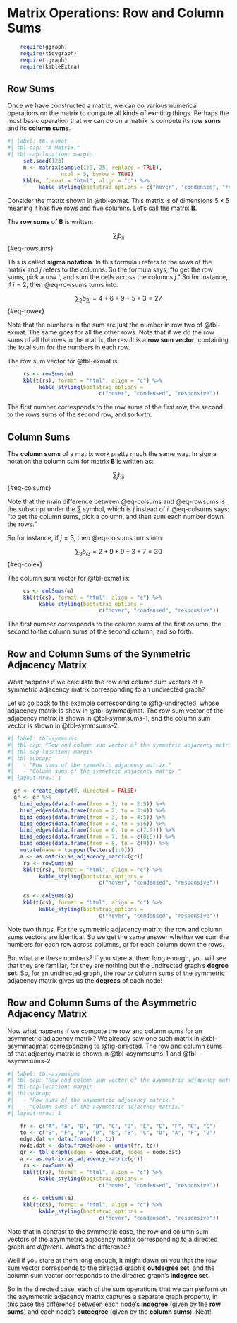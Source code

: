 # Matrix Operations: Row and Column Sums

```r
    require(ggraph)
    require(tidygraph)
    require(igraph)
    require(kableExtra)
```

## Row Sums

Once we have constructed a matrix, we can do various numerical operations on the matrix to compute all kinds of exciting things. Perhaps the most basic operation that we can do on a matrix is compute its **row sums** and its **column sums**. 

```r
#| label: tbl-exmat
#| tbl-cap: "A Matrix."
#| tbl-cap-location: margin
     set.seed(123)
     m <- matrix(sample(1:9, 25, replace = TRUE), 
                 ncol = 5, byrow = TRUE)
     kbl(m, format = "html", align = "c") %>% 
          kable_styling(bootstrap_options = c("hover", "condensed", "responsive"))
```

Consider the matrix shown in @tbl-exmat. This matrix is of dimensions $5 \times 5$ meaning it has five rows and five columns. Let's call the matrix $\mathbf{B}$. 

The **row sums** of $\mathbf{B}$ is written:

$$
\sum_i b_{ij}
$$ {#eq-rowsums}

This is called **sigma notation**. In this formula *i* refers to the rows of the matrix and *j* refers to the columns. So the formula says, "to get the row sums, pick a row *i*, and sum the cells across the columns *j*." So for instance, if $i = 2$, then @eq-rowsums turns into:

$$
\sum_2 b_{2j} = 4 + 6 + 9 + 5 + 3 = 27
$$ {#eq-rowex}

Note that the numbers in the sum are just the number in row two of @tbl-exmat. The same goes for all the other rows. Note that if we do the row sums of all the rows in the matrix, the result is a **row sum vector**, containing the total sum for the numbers in each row. 

The row sum vector for @tbl-exmat is:

```r
     rs <- rowSums(m)
     kbl(t(rs), format = "html", align = "c") %>% 
          kable_styling(bootstrap_options = 
                             c("hover", "condensed", "responsive"))
```

The first number corresponds to the row sums of the first row, the second to the rows sums of the second row, and so forth. 

## Column Sums

The **column sums** of a matrix work pretty much the same way. In sigma notation the column sum for matrix $\mathbf{B}$ is written as:

$$
\sum_j b_{ij}
$$ {#eq-colsums}

Note that the main difference between @eq-colsums and @eq-rowsums is the subscript under the $\sum$ symbol, which is *j* instead of *i*. @eq-colsums says: "to get the column sums, pick a column, and then sum each number down the rows." 

So for instance, if $j = 3$, then @eq-colsums turns into:

$$
\sum_3 b_{i3} = 2 + 9 + 9 + 3 + 7 = 30
$$ {#eq-colex}

The column sum vector for @tbl-exmat is:

```r
     cs <- colSums(m)
     kbl(t(cs), format = "html", align = "c") %>% 
          kable_styling(bootstrap_options = 
                             c("hover", "condensed", "responsive"))
```

The first number corresponds to the column sums of the first column, the second to the column sums of the second column, and so forth. 

## Row and Column Sums of the Symmetric Adjacency Matrix

What happens if we calculate the row and column sum vectors of a symmetric adjacency matrix corresponding to an undirected graph? 

Let us go back to the example corresponding to @fig-undirected, whose adjacency matrix is show in @tbl-symmadjmat. The row sum vector of the adjacency matrix is shown in @tbl-symmsums-1, and the column sum vector is shown in @tbl-symmsums-2.


```r
#| label: tbl-symmsums 
#| tbl-cap: "Row and column sum vector of the symmetric adjacency matrix for an undirected graph."
#| tbl-cap-location: margin
#| tbl-subcap: 
#|   - "Row sums of the symmetric adjacency matrix."
#|   - "Column sums of the symmetric adjacency matrix."
#| layout-nrow: 1

  gr <- create_empty(9, directed = FALSE)
  gr <- gr %>% 
    bind_edges(data.frame(from = 1, to = 2:5)) %>% 
    bind_edges(data.frame(from = 2, to = 3:4)) %>% 
    bind_edges(data.frame(from = 3, to = 4:5)) %>% 
    bind_edges(data.frame(from = 4, to = 5:6)) %>% 
    bind_edges(data.frame(from = 6, to = c(7:9))) %>%
    bind_edges(data.frame(from = 7, to = c(8:9))) %>%
    bind_edges(data.frame(from = 8, to = c(9))) %>%
    mutate(name = toupper(letters[1:9]))
    a <- as.matrix(as_adjacency_matrix(gr))
     rs <- rowSums(a)
     kbl(t(rs), format = "html", align = "c") %>% 
          kable_styling(bootstrap_options = 
                             c("hover", "condensed", "responsive"))
     
     cs <- colSums(a)
     kbl(t(cs), format = "html", align = "c") %>% 
          kable_styling(bootstrap_options = 
                             c("hover", "condensed", "responsive"))
```

Note two things. For the symmetric adjacency matrix, the row and column sums vectors are identical. So we get the same answer whether we sum the numbers for each row across columns, or for each column down the rows. 

But what are these numbers? If you stare at them long enough, you will see that they are familiar, for they are nothing but the undirected graph's **degree set**. So, for an undirected graph, the row *or* column sums of the symmetric adjacency matrix gives us the **degrees** of each node!

## Row and Column Sums of the Asymmetric Adjacency Matrix

Now what happens if we compute the row and column sums for an asymmetric adjacency matrix? We already saw one such matrix in @tbl-asymmadjmat corresponding to @fig-directed. The row and column sums of that adjcency matrix is shown in @tbl-asymmsums-1 and @tbl-asymmsums-2. 

```r
#| label: tbl-asymmsums 
#| tbl-cap: "Row and column sum vector of the asymmetric adjacency matrix for a directed graph."
#| tbl-cap-location: margin
#| tbl-subcap: 
#|   - "Row sums of the asymmetric adjacency matrix."
#|   - "Column sums of the asymmetric adjacency matrix."
#| layout-nrow: 1

    fr <- c("A", "A", "B", "B", "C", "D", "E", "E", "F", "G", "G")
    to <- c("B", "F", "A", "D", "B", "B", "C", "D", "A", "F", "D")
    edge.dat <- data.frame(fr, to)
    node.dat <- data.frame(name = union(fr, to))
    gr <- tbl_graph(edges = edge.dat, nodes = node.dat)
    a <- as.matrix(as_adjacency_matrix(gr))
     rs <- rowSums(a)
     kbl(t(rs), format = "html", align = "c") %>% 
          kable_styling(bootstrap_options = 
                             c("hover", "condensed", "responsive"))
     
     cs <- colSums(a)
     kbl(t(cs), format = "html", align = "c") %>% 
          kable_styling(bootstrap_options = 
                             c("hover", "condensed", "responsive"))
```

Note that in contrast to the symmetric case, the row and column sum vectors of the asymmetric adjacency matrix corresponding to a  directed graph are *different*. What's the difference?

Well if you stare at them long enough, it might dawn on you that the row sum vector corresponds to the directed graph's **outdegree set**, and the column sum vector corresponds to the directed graph's **indegree set**. 

So in the directed case, each of the sum operations that we can perform on the asymmetric adjacency matrix captures a separate graph property, in this case the difference between each node's **indegree** (given by the **row sums**) and each node's **outdegree** (given by the **column sums**). Neat!
